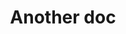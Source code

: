 ---
title: "Another doc"
description: "Description of your new file."
icon: "alien"
sidebarTitle: "Another doc page"
---
